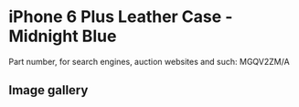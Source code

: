 
# iPhone 6 Plus Leather Case - Midnight Blue

Part number, for search engines, auction websites and such: MGQV2ZM/A

## Image gallery

<div style={{ width: '100%', maxWidth: '768px' }}>
<GalleryComponent
    images={[
      {
        original: "/everysource/MGQV2.webp",
        thumbnail: "/everypreview/MGQV2.webp",
      },
      {
        original: "/everysource/MGQV2_AV1_GOLD.webp",
        thumbnail: "/everypreview/MGQV2_AV1_GOLD.webp",
      },
      {
        original: "/everysource/MGQV2_AV1_SILVER.webp",
        thumbnail: "/everypreview/MGQV2_AV1_SILVER.webp",
      },
      {
        original: "/everysource/MGQV2_AV1_SPACE_GRAY.webp",
        thumbnail: "/everypreview/MGQV2_AV1_SPACE_GRAY.webp",
      },
      {
        original: "/everysource/MGQV2_AV2.webp",
        thumbnail: "/everypreview/MGQV2_AV2.webp",
      },
      {
        original: "/everysource/MGQV2_AV3.webp",
        thumbnail: "/everypreview/MGQV2_AV3.webp",
      },
      {
        original: "/everysource/MGQV2_AV4.webp",
        thumbnail: "/everypreview/MGQV2_AV4.webp",
      },
      {
        original: "/everysource/MGQV2_AV5.webp",
        thumbnail: "/everypreview/MGQV2_AV5.webp",
      }
    ]}
  />
</div>